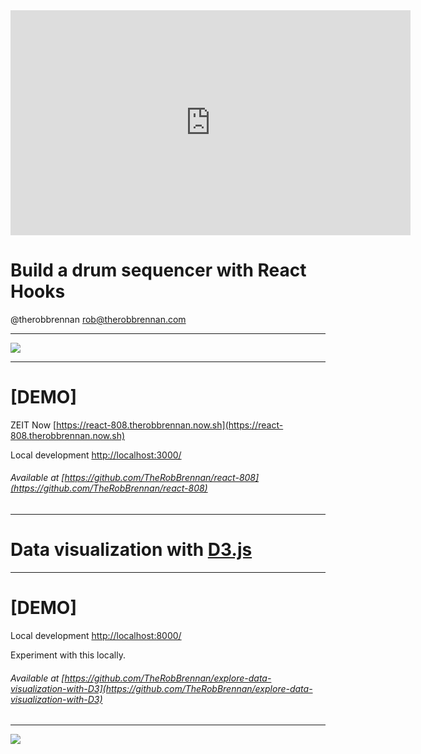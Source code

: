 
<SplitRight>

<iframe src="https://player.vimeo.com/video/335718093#t=4m13s" width="640" height="360" frameborder="0" allow="autoplay; fullscreen" allowfullscreen></iframe>

# Build a drum sequencer with React Hooks
@therobbrennan
[rob@therobbrennan.com](mailto:rob@therobbrennan.com)

</SplitRight>


---
<Image src='images/react-808.gif' size='90%' />

---
# [DEMO]

ZEIT Now
[https://react-808.therobbrennan.now.sh](https://react-808.therobbrennan.now.sh)

Local development
[http://localhost:3000/](http://localhost:3000/)

###### Available at [https://github.com/TheRobBrennan/react-808](https://github.com/TheRobBrennan/react-808)

---
# Data visualization with [D3.js](https://d3js.org/)

---
# [DEMO]

Local development
[http://localhost:8000/](http://localhost:8000/)

Experiment with this locally.

###### Available at [https://github.com/TheRobBrennan/explore-data-visualization-with-D3](https://github.com/TheRobBrennan/explore-data-visualization-with-D3)

---
<Image src='images/rob-brennan.jpg' />
